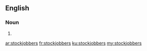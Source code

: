 ==English==

===Noun===
{{head|en|plural}}

# {{plural of|stockjobber|lang=en}}

[[ar:stockjobbers]]
[[fr:stockjobbers]]
[[ku:stockjobbers]]
[[my:stockjobbers]]